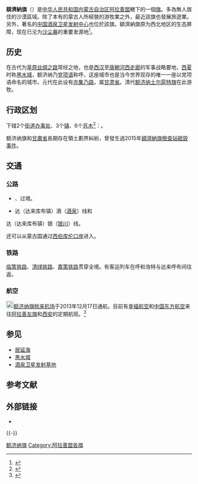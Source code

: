 {{Infobox China County
| county = 额济纳旗
| usedname = 
| nameorigin = 
| Photo = Badanjilin.jpg
| Photoname = [[巴丹吉林沙漠|巴丹吉林沙漠]]
| map =
| map_caption = 
| Pinyin = Éjìnà Qí
| Belong = [[内蒙古自治区|内蒙古自治区]][[阿拉善盟|阿拉善盟]]
| Types = [[旗_(行政区划)|旗]]
| admincode = 152923
| founded = 
| seat = 达来呼布镇
| officerTitle = 
| officer = 
| officerTitle2 = 
| officer2 = 
| division = 5
| town = 2
| township = 3
| subdistrict = 
| dialect = 
| post code = 735400
| phone code = 483
| coordinate = 
| area = 114606平方千米
| area land = 
| area water = 
| census yr = 2004
| pop = 2万人
| density =  
| GDP = 
| GDP_as_of = 
| GDPPC = 
| carlicense = 蒙M
| web = www.ejnq.gov.cn
| web_title = 额济纳旗人民政府
}}
'''額濟納旗'''（{{Mong|m=ᠡᠵᠡᠨ᠎ᠡ <br>ᠬᠣᠰᠢᠭᠤ|k=Эзнээ хошуу}}）是[[中华人民共和国|中华人民共和国]][[内蒙古自治区|内蒙古自治区]][[阿拉善盟|阿拉善盟]]轄下的一個[[旗_(行政区划)|旗]]。多為無人居住的沙漠區域。除了本有的蒙古人所經營的游牧業之外，最近該旗也發展旅遊業。另外，著名的[[中国酒泉卫星发射中心|中国酒泉卫星发射中心]]也位於該旗。額濟納旗原为西北地区的生态屏障，现在已沦为[[沙尘暴|沙尘暴]]的重要发源地<ref>{{cite journal|title=祁连山以北地区生态植被的变化规律|journal=科技导报|date=2006|authors=金晓媚、万力、李文梅|volume=25|issue=3|pages=18-21}}</ref>。

== 历史 ==
在古代为[[草原丝绸之路|草原丝绸之路]]常经之地，也是[[西汉|西汉]]至[[唐朝|唐朝]][[河西走廊|河西走廊]]的军事战略要地，[[西夏|西夏]]时称[[黑城遗址|黑水城]]，额济纳乃[[党项语|党项语]]称呼，这座城市也是当今世界现存的唯一一座以党项语命名的城市。元代在此设有[[亦集乃路|亦集乃路]]，属[[甘肃等处行中书省|甘肃省]]。清代[[额济纳土尔扈特旗|额济纳土尔扈特旗]]在此游牧。

== 行政区划 ==
{{PAGENAMEBASE}}下辖2个[[街道办事处|街道办事处]]、3个[[行政建制镇|镇]]、6个[[苏木_(行政区划)|苏木]]<ref>{{PRC admin/ref sgc|15/29/23}}</ref>：{{PRC admin/children|15/29/23}}。

额济纳旗和[[甘肅省|甘肅省]]長期存在領土劃界糾紛，曾發生過2015年[[額濟納旗檢查站砸毀事件|額濟納旗檢查站砸毀事件]]。

== 交通 ==
===公路===
* {{中国国道名|331}}、{{中国国道名|335}}过境。
* {{中国省道名|312|P=内蒙古}}达（达来库布镇）酒（[[酒泉|酒泉]]）线和{{中国省道名|315|P=内蒙古}}
达（达来库布镇）银（[[银川市|银川]]）线。

还可以从蒙古国通过[[策克口岸|西伯库伦口岸]]进入。

===铁路===
{{rint|cn|rail}}[[临策铁路|临策铁路]]、{{rint|cn|rail}}[[清绿铁路|清绿铁路]]、{{rint|cn|rail}}[[嘉策铁路|嘉策铁路]]贯穿全境。有客运列车在呼和浩特与达来呼布间往返。

===航空===
[[File:Airport_Sign.svg|20px]][[额济纳旗桃来机场|额济纳旗桃来机场]]于2013年12月17日通航。目前有[[幸福航空|幸福航空]]和[[中国东方航空|中国东方航空]]来往[[阿拉善左旗|阿拉善左旗]]和[[西安市|西安]]的定期航班。<ref>{{Cite web|title=额济纳旗桃来机场|url=http://data.carnoc.com/corp/airport/ejn.html|access-date=2021-10-27|publisher=民航资源网}}</ref>

== 参见 ==
* [[居延海|居延海]]
*[[黑城遗址|黑水城]]
*[[中国酒泉卫星发射中心|酒泉卫星发射基地]]

== 参考文献 ==
{{reflist}}

== 外部链接 ==
* {{Official website|http://www.ejnq.gov.cn/|name=额济纳旗人民政府}}

{{-}}
{{内蒙古自治区阿拉善盟额济纳旗行政区划}}
{{阿拉善盟行政区划}}
{{内蒙古行政区划}}
{{中华人民共和国陆地边境县}}

[[Category:额济纳旗|]]
[[Category:阿拉善盟各旗|Category:阿拉善盟各旗]]
